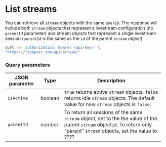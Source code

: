 
<DocsLayout>

# List streams

You can retrieve all `stream` objects with the same `userID`. The response will include both `stream` objects that
represent a livestream configuration (no `parentId` parameter) and stream objects that represent a single livestream session (`parentId` is the same as the `id` of the parent `stream` object). 

```bash
curl -H 'authorization: Bearer <api-key>' \
"https://livepeer.com/api/stream/"
```

### Query parameters

| JSON parameter              | Type    | Description                                                                                                                                                                                                                               |
| ----------------------------| ------- | ----------------------------------------------------------------------|
| `isActive`                  | boolean | `true` returns active `stream` objects. `false` returns idle `stream` objects. The default value for new `stream` objects is `false`. |
| `parentId`                  | number  | To return all sessions of the same `stream` object, set to the the value of the parent `stream` object` id `. To return only  "parent" `stream` objects, set the value to ???? |

</DocsLayout>
